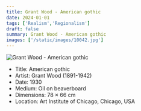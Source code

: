 ```yaml
---
title: Grant Wood - American gothic
date: 2024-01-01
tags: ['Realism','Regionalism']
draft: false
summary: Grant Wood - American gothic
images: ['/static/images/10042.jpg']
---
```


![Grant Wood - American gothic](/static/images/10042.jpg)

* Title: American gothic
* Artist: Grant Wood (1891-1942)
* Date: 1930
* Medium: Oil on beaverboard
* Dimensions: 78 × 66 cm
* Location: Art Institute of Chicago, Chicago, USA


